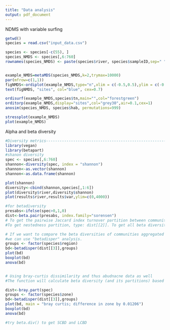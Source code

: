 ```yaml
---
title: "Data analysis"
output: pdf_document
---
```


NDMS with variable surfing
```r

getwd()
species = read.csv("input_data.csv")

species <- species[-c(55), ]
species_NMDS <- species[,6:760]
rownames(species_NMDS) <- paste(species$river, species$sampleID,sep=" ")


example_NMDS=metaMDS(species_NMDS,k=2,trymax=10000)
par(mfrow=c(1,1))
figNMDS<-ordiplot(example_NMDS,type="n",xlim = c(-0.5,0.5),ylim = c(-0.5,0.5))
text(figNMDS, "sites", col="blue", cex=0.7) 

ordisurf(example_NMDS,species$tn,main="",col="forestgreen")
orditorp(example_NMDS,display="sites",col="grey30",air=0.1,cex=1)
anosim(species_NMDS, species$hab, permutations=999)

stressplot(example_NMDS)
plot(example_NMDS)
```

Alpha and beta diversity
```r
#Diversity metrics--------------------------------------------------------------------------------------
library(vegan)
library(betapart)
#shanon diversity
spec <- species[,6:760]
shannon<-diversity(spec, index = "shannon")
shannon<-as.vector(shannon)
shannon<-as.data.frame(shannon)

plot(shannon)
diversity<-cbind(shannon,species[,1:6])
plot(diversity$river,diversity$shannon)
plot(results$river,results$var,ylim=c(0,4000))

#for betadiversity
presabs<-ifelse(spec>0,1,0)
dist<-beta.pair(presabs, index.family="sorensen")
# To get the pairwise Jaccard index turnover partition between communities, type: dist[[1]]. 
#To get nestedness partition, type: dist[[2]]. To get all beta diversity: dist[[3]].

# If we want to compare the beta diversities of communities aggregated by groups
#we can use "betadisper" analysis.
groups <- factor(species$region)
bd<-betadisper(dist[[3]],groups)
plot(bd)
boxplot(bd)
anova(bd)


# Using bray-curtis dissimilarity and thus abudnacne data as well
#The function will calculate beta diversity (and its partitions) based on Bray-Curtis dissimilarity index.

dist<-bray.part(spec)
groups <- factor(species$zone)
bd<-betadisper(dist[[3]],groups)
plot(bd, main = "bray curtis; difference in zone by 0.01206")
boxplot(bd)
anova(bd)

#try beta.div() to get SCBD and LCBD
```

